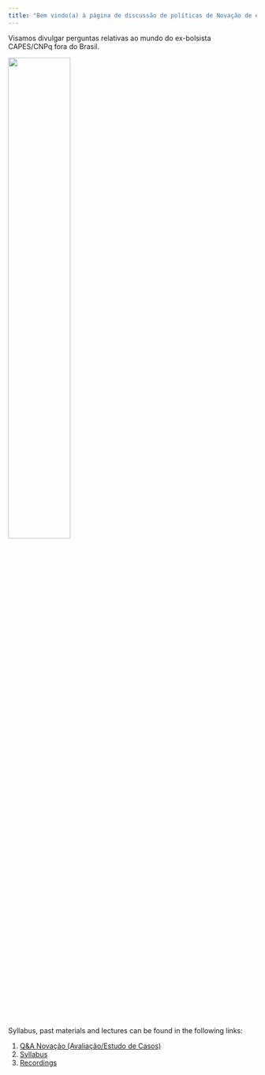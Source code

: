 ```yaml
---
title: "Bem vindo(a) à página de discussão de políticas de Novação de ex-bolsistas brasileiros no exterior!"
---
```


Visamos divulgar perguntas relativas ao mundo do ex-bolsista CAPES/CNPq fora do Brasil. 

<img src="images/Logo com Texto.png" style="width:50%">

Syllabus, past materials and lectures can be found in the following links:

1) [Q&A Novação (Avaliação/Estudo de Casos)](https://propostas-novacao.netlify.app/q_a_novacao)
2) [Syllabus](https://docs.google.com/document/d/1nxLkPso9fEMIKJOuPksHgw7dGR_v44Rb/edit)
3) [Recordings](https://drive.google.com/drive/u/0/folders/1zZ7IHqfLDHtJtTj2MIaHk7Pco7EY5JO6)